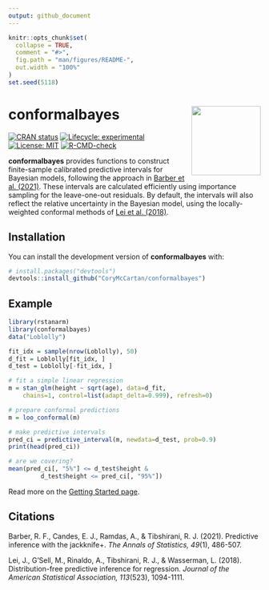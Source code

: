 ```yaml
---
output: github_document
---
```


<!-- README.md is generated from README.Rmd. Please edit that file -->

```r
knitr::opts_chunk$set(
  collapse = TRUE,
  comment = "#>",
  fig.path = "man/figures/README-",
  out.width = "100%"
)
set.seed(5118)
```

# **conformalbayes** <a href="https://corymccartan.github.io/conformalbayes/"><img src="man/figures/logo.png" align="right" height="138" /></a>

<!-- badges: start -->
[![CRAN status](https://www.r-pkg.org/badges/version/conformalbayes)](https://CRAN.R-project.org/package=conformalbayes)
[![Lifecycle: experimental](https://img.shields.io/badge/lifecycle-experimental-orange.svg)](https://lifecycle.r-lib.org/articles/stages.html#experimental) [![License: MIT](https://img.shields.io/badge/License-MIT-yellow.svg)](https://opensource.org/licenses/MIT)
[![R-CMD-check](https://github.com/CoryMcCartan/conformalbayes/workflows/R-CMD-check/badge.svg)](https://github.com/CoryMcCartan/conformalbayes/actions)
<!-- badges: end -->

**conformalbayes** provides functions to construct finite-sample calibrated
predictive intervals for Bayesian models, following the approach in 
[Barber et al. (2021)](https://doi.org/10.1214/20-AOS1965).
These intervals are calculated efficiently using importance sampling for the
leave-one-out residuals.
By default, the intervals will also reflect the relative uncertainty in the 
Bayesian model, using the locally-weighted conformal methods of
[Lei et al. (2018)](https://doi.org/10.1080/01621459.2017.1307116).

## Installation

You can install the development version of **conformalbayes** with:

``` r
# install.packages("devtools")
devtools::install_github("CoryMcCartan/conformalbayes")
```

## Example

```r
library(rstanarm)
library(conformalbayes)
data("Loblolly")

fit_idx = sample(nrow(Loblolly), 50)
d_fit = Loblolly[fit_idx, ]
d_test = Loblolly[-fit_idx, ]

# fit a simple linear regression
m = stan_glm(height ~ sqrt(age), data=d_fit,
    chains=1, control=list(adapt_delta=0.999), refresh=0)

# prepare conformal predictions
m = loo_conformal(m)

# make predictive intervals
pred_ci = predictive_interval(m, newdata=d_test, prob=0.9)
print(head(pred_ci))

# are we covering?
mean(pred_ci[, "5%"] <= d_test$height &
         d_test$height <= pred_ci[, "95%"])
```

Read more on the [Getting Started page](https://corymccartan.github.io/conformalbayes/articles/conformalbayes.html).

## Citations

Barber, R. F., Candes, E. J., Ramdas, A., & Tibshirani, R. J. (2021). Predictive inference with the jackknife+. *The Annals of Statistics, 49*(1), 486-507.

Lei, J., G’Sell, M., Rinaldo, A., Tibshirani, R. J., & Wasserman, L. (2018). Distribution-free predictive inference for regression. *Journal of the American Statistical Association, 113*(523), 1094-1111.

